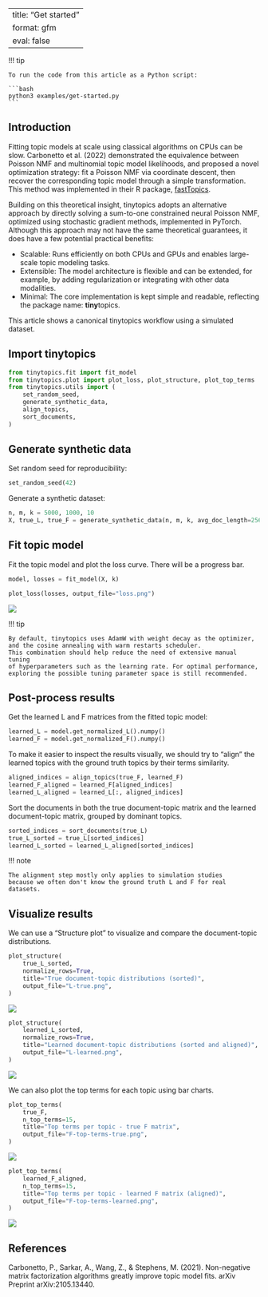 <!-- `.md` and `.py` files are generated from the `.qmd` file. Please edit that file. -->

---
title: "Get started"
format: gfm
eval: false
---

!!! tip

    To run the code from this article as a Python script:

    ```bash
    python3 examples/get-started.py
    ```

## Introduction

Fitting topic models at scale using classical algorithms on CPUs can be slow.
Carbonetto et al. (2022) demonstrated the equivalence between Poisson NMF
and multinomial topic model likelihoods, and proposed a novel optimization
strategy: fit a Poisson NMF via coordinate descent, then recover the
corresponding topic model through a simple transformation.
This method was implemented in their R package,
[fastTopics](https://cran.r-project.org/package=fastTopics).

Building on this theoretical insight, tinytopics adopts an alternative
approach by directly solving a sum-to-one constrained neural Poisson NMF,
optimized using stochastic gradient methods, implemented in PyTorch.
Although this approach may not have the same theoretical guarantees,
it does have a few potential practical benefits:

- Scalable: Runs efficiently on both CPUs and GPUs and enables large-scale
  topic modeling tasks.
- Extensible: The model architecture is flexible and can be extended,
  for example, by adding regularization or integrating with other data modalities.
- Minimal: The core implementation is kept simple and readable, reflecting
  the package name: **tiny**topics.

This article shows a canonical tinytopics workflow using a simulated dataset.

## Import tinytopics

```python
from tinytopics.fit import fit_model
from tinytopics.plot import plot_loss, plot_structure, plot_top_terms
from tinytopics.utils import (
    set_random_seed,
    generate_synthetic_data,
    align_topics,
    sort_documents,
)
```

## Generate synthetic data

Set random seed for reproducibility:

```python
set_random_seed(42)
```

Generate a synthetic dataset:

```python
n, m, k = 5000, 1000, 10
X, true_L, true_F = generate_synthetic_data(n, m, k, avg_doc_length=256 * 256)
```

## Fit topic model

Fit the topic model and plot the loss curve. There will be a progress bar.

```python
model, losses = fit_model(X, k)

plot_loss(losses, output_file="loss.png")
```

![](images/get-started/loss.png)

!!! tip

    By default, tinytopics uses AdamW with weight decay as the optimizer,
    and the cosine annealing with warm restarts scheduler.
    This combination should help reduce the need of extensive manual tuning
    of hyperparameters such as the learning rate. For optimal performance,
    exploring the possible tuning parameter space is still recommended.

## Post-process results

Get the learned L and F matrices from the fitted topic model:

```python
learned_L = model.get_normalized_L().numpy()
learned_F = model.get_normalized_F().numpy()
```

To make it easier to inspect the results visually, we should try to "align"
the learned topics with the ground truth topics by their terms similarity.

```python
aligned_indices = align_topics(true_F, learned_F)
learned_F_aligned = learned_F[aligned_indices]
learned_L_aligned = learned_L[:, aligned_indices]
```

Sort the documents in both the true document-topic matrix and the learned
document-topic matrix, grouped by dominant topics.

```python
sorted_indices = sort_documents(true_L)
true_L_sorted = true_L[sorted_indices]
learned_L_sorted = learned_L_aligned[sorted_indices]
```

!!! note

    The alignment step mostly only applies to simulation studies
    because we often don't know the ground truth L and F for real datasets.

## Visualize results

We can use a "Structure plot" to visualize and compare the document-topic distributions.

```python
plot_structure(
    true_L_sorted,
    normalize_rows=True,
    title="True document-topic distributions (sorted)",
    output_file="L-true.png",
)
```

![](images/get-started/L-true.png)

```python
plot_structure(
    learned_L_sorted,
    normalize_rows=True,
    title="Learned document-topic distributions (sorted and aligned)",
    output_file="L-learned.png",
)
```

![](images/get-started/L-learned.png)

We can also plot the top terms for each topic using bar charts.

```python
plot_top_terms(
    true_F,
    n_top_terms=15,
    title="Top terms per topic - true F matrix",
    output_file="F-top-terms-true.png",
)
```

![](images/get-started/F-top-terms-true.png)

```python
plot_top_terms(
    learned_F_aligned,
    n_top_terms=15,
    title="Top terms per topic - learned F matrix (aligned)",
    output_file="F-top-terms-learned.png",
)
```

![](images/get-started/F-top-terms-learned.png)

## References

Carbonetto, P., Sarkar, A., Wang, Z., & Stephens, M. (2021).
Non-negative matrix factorization algorithms greatly improve topic model fits.
arXiv Preprint arXiv:2105.13440.

